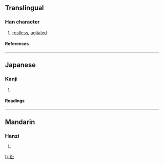 ==Translingual==
===Han character===
{{Han char|rn=60|rad=彳|as=04|sn=7|four=2823<sub>2</sub>|canj=竹人金戈 (HOCI)}}
# [[restless]], [[agitated]]
====References====
{{Han ref|kx=0365.150|dkj=10054|dj=0685.090|hdz=20814.190|uh=5F78|ud=24440|bh=CAD4|bd=51924}}
----
==Japanese==
===Kanji===
{{ja-kanji|grade=|rs=彳04}}
# {{defn|Japanese}} 
====Readings====
{{ja-readings|on=[[しょう]] (shō), [[しゅ]] (shu)|kun=[[あわててゆくさま]] (awateteyukusama)}}
----
==Mandarin==
===Hanzi===
{{cmn-hanzi|pin=[[wàng]] ([[wang4]]), [[zhōng]] ([[zhong1]])|wg=wang<sup>4</sup>, chung<sup>1</sup>}}
# {{defn|Mandarin}}

[[fr:彸]]